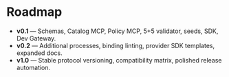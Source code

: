 # Roadmap

- **v0.1** — Schemas, Catalog MCP, Policy MCP, 5+5 validator, seeds, SDK, Dev Gateway.
- **v0.2** — Additional processes, binding linting, provider SDK templates, expanded docs.
- **v1.0** — Stable protocol versioning, compatibility matrix, polished release automation.
